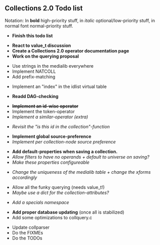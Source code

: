 == Collections 2.0 Todo list ==

Notation: In '''bold''' high-priority stuff, in ''italic'' optional/low-priority stuff, in normal font normal-priority stuff.


* '''Finish this todo list'''


* '''React to value_t discussion'''
* '''Create a Collections 2.0 operator documentation page'''
* '''Work on the querying proposal'''


* Use strings in the medialib everywhere
* Implement NATCOLL
* Add prefix-matching


* Implement an "index" in the idlist virtual table


* '''Readd DAG-checking'''


* <del>'''Implement an id-wise operator'''</del>
* Implement the token-operator
* ''Implement a similar-operator (extra)''


* ''Revisit the "is this id in the collection"-function''


* '''Implement global source-preference'''
* ''Implement per collection-node source preference''


* '''Add default-properties when saving a collection.'''
* ''Allow filters to have no operands + default to universe on saving?''
* ''Make these properties configureable''


* ''Change the uniqueness of the medialib table + change the xforms accordingly''


* Allow all the funky querying (needs value_t!)
* ''Maybe use a dict for the collection-attributes?''


* ''Add a specials namespace''

* '''Add proper database updating''' (once all is stabilized)
* Add some optimizations to collquery.c

* Update collparser
* Do the FIXMEs
* Do the TODOs